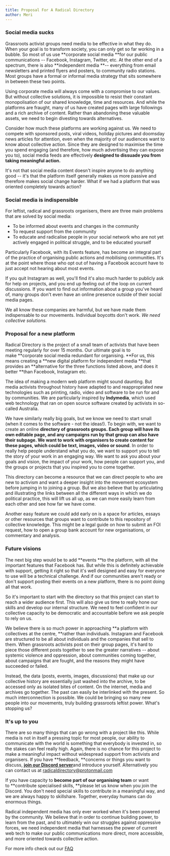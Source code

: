 ```yaml
---
title: Proposal For A Radical Directory
author: Meri
---
```


### Social media sucks

Grassroots activist groups need media to be effective in what they do. When your
goal is to transform society, you can only get so far working in a bubble. So
most of us use **corporate social media **for our public communications --
Facebook, Instagram, Twitter, etc. At the other end of a spectrum, there is
also **independent media **-- everything from email newsletters and printed
flyers and posters, to community radio stations. Most groups have a formal or
informal media strategy that sits somewhere in between these two points.

Using corporate media will always come with a compromise to our values. But
without collective solutions, it is impossible to resist their constant
monopolisation of our shared knowledge, time and resources. And while the
platforms are fraught, many of us have created pages with large followings and a
rich archive of content. Rather than abandoning these valuable assets, we need
to begin divesting towards alternatives.

Consider how much these platforms are working against us. We need to compete
with sponsored posts, viral videos, holiday pictures and doomsday news articles
for attention, even when the majority of our audiences want to know about
collective action. Since they are designed to maximise the time you spend
engaging (and therefore, how much advertising they can expose you to), social
media feeds are effectively **designed to dissuade you from taking meaningful
action.**

It's not that social media content doesn't inspire anyone to do anything good --
it's that the platform itself generally makes us more passive and therefore
makes social change harder. What if we had a platform that was oriented
completely towards action?

### Social media is indispensible

For leftist, radical and grassroots organisers, there are three main problems
that are solved by social media:

- To be informed about events and changes in the community
- To request support from the community
- To educate and radicalise people in your social network who are not yet
  actively engaged in political struggle, and to be educated yourself

Particularly Facebook, with its Events feature, has become an integral part of
the practice of organising public actions and mobilising communities. It's at
the point where those who opt out of having a Facebook account have to just
accept not hearing about most events.

If you quit Instagram as well, you'll find it's also much harder to publicly ask
for help on projects, and you end up feeling out of the loop on current
discussions. If you want to find out information about a group you've heard of,
many groups don't even have an online presence outside of their social media
pages.

We all know these companies are harmful, but we have made them indispensable to
our movements. Individual boycotts don't work. *We need collective solutions.*

### Proposal for a new platform

Radical Directory is the project of a small team of activists that have been
meeting regularly for over 15 months. Our ultimate goal is to make **corporate
social media redundant for organising. **For us, this means creating a **new
digital platform for independent media **that provides an **alternative for the
three functions listed above, and does it better **than Facebook, Instagram etc.

The idea of making a modern web platform might sound daunting. But media
activists throughout history have adapted to and reappropriated new technologies
such as printing, radio, video and software to be run for and by communities. We
are particularly inspired by **Indymedia**, which used web technology that ran
on open source software created by activists in so-called Australia.

We have similarly really big goals, but we know we need to start small (when it
comes to the software - not the ideas!). To begin with, we want to create an
online **directory of grassroots groups. **Each group will have its own editable
page, and any campaigns run by that group can also have their subpage. We want
to work with organisers to create content for these pages, which could
be** text, images, video or sound**. In order to really help people understand
what you do, we want to support you to tell the story of your work in an
engaging way. We want to ask you about your goals and vision, the impact of your
work, how people can support you, and the groups or projects that you inspired
you to come together.

This directory can become a resource that we can direct people to who are new to
activism and want a deeper insight into the movement ecosystem before jumping in
to joining a group. But we also believe that by articulating and illustrating
the links between all the different ways in which we do political practice, this
will lift us all up, as we can more easily learn from each other and see how far
we have come.

Another easy feature we could add early on is a space for articles, essays or
other resources that groups want to contribute to this repository of collective
knowledge. This might be a legal guide on how to submit an FOI request, how to
open a group bank account for new organisations, or commentary and analysis.

### Future visions

The next big step would be to add **events **to the platform, with all the
important features that Facebook has. But while this is definitely achievable
with support, getting it right so that it's well designed and easy for everyone
to use will be a technical challenge. And if our communities aren't ready or
don't support posting their events on a new platform, there is no point doing
all that work.

So it's important to start with the directory so that this project can start to
reach a wider audience first. This will also give us time to really hone our
skills and develop our internal structure. We need to feel confident in our
collective capacity to be democratic and accountable before we ask people to
rely on us.

We believe there is so much power in approaching **a platform with collectives
at the centre, **rather than individuals. Instagram and Facebook are structured
to be all about individuals and the companies that sell to them. When grassroots
activists post on their group pages, it's hard to piece those different posts
together to see the greater narratives -- about systemic violence and
oppression, about communities coming together, about campaigns that are fought,
and the reasons they might have succeeded or failed.

Instead, the data (posts, events, images, discussions) that make up our
collective history are essentially just washed into the archive, to be accessed
only as isolated bites of content. On the internet, media and archives go
together. The past can easily be interlinked with the present. So much
interconnection is possible. We could be bringing so many new people into our
movements, truly building grassroots leftist power. What's stopping us?

### It's up to you

There are so many things that can go wrong with a project like this. While media
is not in itself a pressing topic for most people, our ability to communicate
with the world is something that everybody is invested in, so the stakes can
feel really high. Again, there is no chance for this project to make a
meaningful impact without widespread support from activists and organisers. If
you have **feedback, **concerns or things you want to
discuss, [**join our Discord server**](https://discord.gg/fRURFnac4H)and
introduce yourself. Alternatively you can contact us at
radicaldirectory@protonmail.com

If you have capacity to **become part of our organising team** or want
to **contribute specialised skills, **please let us know when you join the
Discord. You don't need special skills to contribute in a meaningful way, and we
are always happy to skillshare. Together, everyday humans can do enormous
things.

Radical independent media has only ever worked when it's been powered by the
community. We believe that in order to continue building power, to learn from
the past, and to ultimately win our struggles against oppressive forces, we need
independent media that harnesses the power of current web tech to make our
public communications more direct, more accessible, and more oriented towards
collective action.

For more info check out our [FAQ](https://radical.directory/post/faq)
